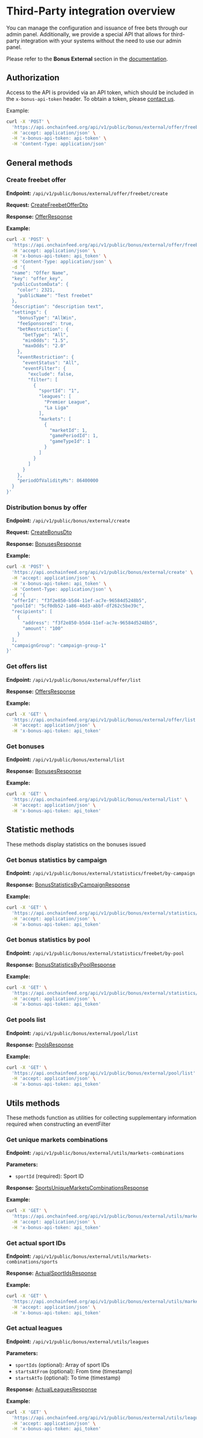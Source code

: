 # Third-Party integration overview

You can manage the configuration and issuance of free bets through our admin panel. Additionally, we provide a special API that allows for third-party integration with your systems without the need to use our admin panel.

Please refer to the **Bonus External** section in the [documentation](https://api.onchainfeed.org/api/v1/public/gateway/docs#/Bonus%20External/BonusExternalController_createFreebetOffer).


## Authorization
Access to the API is provided via an API token, which should be included in the `x-bonus-api-token` header. To obtain a token, please [contact us](https://azuro.typeform.com/to/v80viKml).

Example:
```bash
curl -X 'POST' \
  'https://api.onchainfeed.org/api/v1/public/bonus/external/offer/freebet/create' \
  -H 'accept: application/json' \
  -H 'x-bonus-api-token: api-token' \
  -H 'Content-Type: application/json'
```

## General methods

### Create freebet offer
**Endpoint:** `/api/v1/public/bonus/external/offer/freebet/create`

**Request:** [CreateFreebetOfferDto](/hub/apps/guides/freebets/types#createfreebetofferdto)

**Response:** [OfferResponse](/hub/apps/guides/freebets/types#offerresponse)

**Example:**
```bash
curl -X 'POST' \
  'https://api.onchainfeed.org/api/v1/public/bonus/external/offer/freebet/create' \
  -H 'accept: application/json' \
  -H 'x-bonus-api-token: api_token' \
  -H 'Content-Type: application/json' \
  -d '{
  "name": "Offer Name",
  "key": "offer_key",
  "publicCustomData": {
    "color": 2321,
    "publicName": "Test freebet"
  },
  "description": "description text",
  "settings": {
    "bonusType": "AllWin",
    "feeSponsored": true,
    "betRestriction": {
      "betType": "All",
      "minOdds": "1.5",
      "maxOdds": "2.0"
    },
    "eventRestriction": {
      "eventStatus": "All",
      "eventFilter": {
        "exclude": false,
        "filter": [
          {
            "sportId": "1",
            "leagues": [
              "Premier League",
              "La Liga"
            ],
            "markets": [
              {
                "marketId": 1,
                "gamePeriodId": 1,
                "gameTypeId": 1
              }
            ]
          }
        ]
      }
    },
    "periodOfValidityMs": 86400000
  }
}'
```

### Distribution bonus by offer
**Endpoint:** `/api/v1/public/bonus/external/create`

**Request:** [CreateBonusDto](/hub/apps/guides/freebets/types#createbonusdto)

**Response:** [BonusesResponse](/hub/apps/guides/freebets/types#bonusesresponse)

**Example:**
```bash
curl -X 'POST' \
  'https://api.onchainfeed.org/api/v1/public/bonus/external/create' \
  -H 'accept: application/json' \
  -H 'x-bonus-api-token: api_token' \
  -H 'Content-Type: application/json' \
  -d '{
  "offerId": "f3f2e850-b5d4-11ef-ac7e-96584d5248b5",
  "poolId": "5cf0db52-1a86-46d3-abbf-df262c5be39c",
  "recipients": [
    {
      "address": "f3f2e850-b5d4-11ef-ac7e-96584d5248b5",
      "amount": "100"
    }
  ],
  "campaignGroup": "campaign-group-1"
}'
```

### Get offers list
**Endpoint:** `/api/v1/public/bonus/external/offer/list`

**Response:** [OffersResponse](/hub/apps/guides/freebets/types#offersresponse)

**Example:**
```bash
curl -X 'GET' \
  'https://api.onchainfeed.org/api/v1/public/bonus/external/offer/list' \
  -H 'accept: application/json' \
  -H 'x-bonus-api-token: api_token'
```

### Get bonuses
**Endpoint:** `/api/v1/public/bonus/external/list`

**Response:** [BonusesResponse](/hub/apps/guides/freebets/types#bonusesresponse)

**Example:**
```bash
curl -X 'GET' \
  'https://api.onchainfeed.org/api/v1/public/bonus/external/list' \
  -H 'accept: application/json' \
  -H 'x-bonus-api-token: api_token'
```

## Statistic methods

These methods display statistics on the bonuses issued

### Get bonus statistics by campaign

**Endpoint:** `/api/v1/public/bonus/external/statistics/freebet/by-campaign`

**Response:** [BonusStatisticsByCampaignResponse](/hub/apps/guides/freebets/types#bonusstatisticsbycampaignresponse)

**Example:**
```bash
curl -X 'GET' \
  'https://api.onchainfeed.org/api/v1/public/bonus/external/statistics/freebet/by-campaign' \
  -H 'accept: application/json' \
  -H 'x-bonus-api-token: api_token'
```

### Get bonus statistics by pool
**Endpoint:** `/api/v1/public/bonus/external/statistics/freebet/by-pool`

**Response:** [BonusStatisticsByPoolResponse](/hub/apps/guides/freebets/types#bonusstatisticsbypoolresponse)

**Example:**
```bash
curl -X 'GET' \
  'https://api.onchainfeed.org/api/v1/public/bonus/external/statistics/freebet/by-pool' \
  -H 'accept: application/json' \
  -H 'x-bonus-api-token: api_token'
```

### Get pools list
**Endpoint:** `/api/v1/public/bonus/external/pool/list`

**Response:** [PoolsResponse](/hub/apps/guides/freebets/types#poolsresponse)

**Example:**
```bash
curl -X 'GET' \
  'https://api.onchainfeed.org/api/v1/public/bonus/external/pool/list' \
  -H 'accept: application/json' \
  -H 'x-bonus-api-token: api_token'
```

## Utils methods

These methods function as utilities for collecting supplementary information required when constructing an eventFilter

### Get unique markets combinations
**Endpoint:** `/api/v1/public/bonus/external/utils/markets-combinations`

**Parameters:**
- `sportId` (required): Sport ID

**Response:** [SportsUniqueMarketsCombinationsResponse](/hub/apps/guides/freebets/types#sportsuniquemarketscombinationsresponse)

**Example:**
```bash
curl -X 'GET' \
  'https://api.onchainfeed.org/api/v1/public/bonus/external/utils/markets-combinations?sportId=33' \
  -H 'accept: application/json' \
  -H 'x-bonus-api-token: api_token'
```

### Get actual sport IDs
**Endpoint:** `/api/v1/public/bonus/external/utils/markets-combinations/sports`

**Response:** [ActualSportIdsResponse](/hub/apps/guides/freebets/types#actualsportidsresponse)

**Example:**
```bash
curl -X 'GET' \
  'https://api.onchainfeed.org/api/v1/public/bonus/external/utils/markets-combinations/sports' \
  -H 'accept: application/json' \
  -H 'x-bonus-api-token: api_token'
```

### Get actual leagues
**Endpoint:** `/api/v1/public/bonus/external/utils/leagues`

**Parameters:**
- `sportIds` (optional): Array of sport IDs
- `startsAtFrom` (optional): From time (timestamp)
- `startsAtTo` (optional): To time (timestamp)

**Response:** [ActualLeaguesResponse](/hub/apps/guides/freebets/types#actualleaguesresponse)

**Example:**
```bash
curl -X 'GET' \
  'https://api.onchainfeed.org/api/v1/public/bonus/external/utils/leagues?sportIds=33&startsAtFrom=1742216019000&startsAtTo=1743339219000' \
  -H 'accept: application/json' \
  -H 'x-bonus-api-token: api_token'
```
